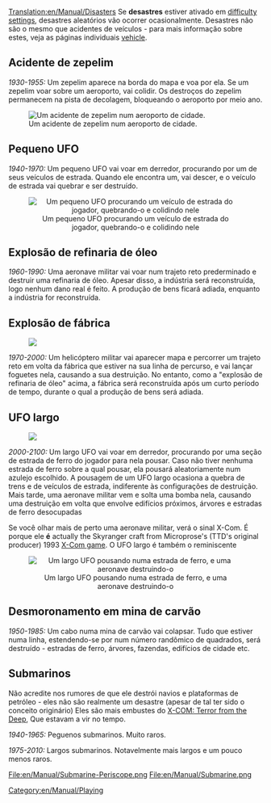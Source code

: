 [[Translation:en/Manual/Disasters]]
{{en/Manual/Navigation}}
Se '''desastres''' estiver ativado em [[en/Archive/Manual/Settings/Difficulty|difficulty settings]], desastres aleatórios vão ocorrer ocasionalmente.  Desastres não são o mesmo que acidentes de veículos - para mais informação sobre estes, veja as páginas individuais [[en/Manual/Vehicles|vehicle]].

== Acidente de zepelim ==
''1930-1955:''
Um zepelim aparece na borda do mapa e voa por ela. Se um zepelim voar sobre um aeroporto, vai colidir. Os destroços do zepelim permanecem na pista de decolagem, bloqueando o aeroporto por meio ano.

[[File:en/Manual/Zeppelin.png|center|frame|Um acidente de zepelim num aeroporto de cidade.]]

== Pequeno UFO ==
''1940-1970:''
Um pequeno UFO vai voar em derredor, procurando por um de seus veículos de estrada. Quando ele encontra um, vai descer, e o veículo de estrada vai quebrar e ser destruído.

<center>[[File:en/Manual/Smallufo.png|center|frame|Um pequeno UFO procurando um veículo de estrada do jogador, quebrando-o e colidindo nele]]</center>

== Explosão de refinaria de óleo ==
''1960-1990:''
Uma aeronave militar vai voar num trajeto reto prederminado e destruir uma refinaria de óleo. Apesar disso, a indústria será reconstruída, logo nenhum dano real é feito. A produção de bens ficará adiada, enquanto a indústria for reconstruída.

== Explosão de fábrica ==

[[File:en/Manual/Helicopter.png|right|frame|]]

''1970-2000:''
Um helicóptero militar vai aparecer mapa e percorrer um trajeto reto em volta da fábrica que estiver na sua linha de percurso, e vai lançar foguetes nela, causando a sua destruição. No entanto, como a "explosão de refinaria de óleo" acima, a fábrica será reconstruída após um curto período de tempo, durante o qual a produção de bens será adiada.

== UFO largo ==

[[File:en/Manual/Bomber.png|right|frame|]]

''2000-2100:''
Um largo UFO vai voar em derredor, procurando por uma seção de estrada de ferro do jogador para nela pousar. Caso não tiver nenhuma estrada de ferro sobre a qual pousar, ela pousará aleatoriamente num azulejo escolhido. A pousagem de um UFO largo ocasiona a quebra de trens e de veículos de estrada, indiferente às configurações de destruição. Mais tarde, uma aeronave militar vem e solta uma bomba nela, causando uma destruição em volta que envolve edifícios próximos, árvores e estradas de ferro desocupadas

Se você olhar mais de perto uma aeronave militar, verá o sinal X-Com. É porque ele '''é''' actually the Skyranger craft from Microprose's (TTD's original producer) 1993 [https://www.wikipedia.org/wiki/UFO:_Enemy_Unknown X-Com game]. O UFO largo é também o reminiscente 

<center>[[File:en/Manual/Largeufo.png|center|frame|Um largo UFO pousando numa estrada de ferro, e uma aeronave destruindo-o]]</center>

== Desmoronamento em mina de carvão ==
''1950-1985:''
Um cabo numa mina de carvão vai colapsar. Tudo que estiver numa linha, estendendo-se por num número randômico de quadrados, será destruído - estradas de ferro, árvores, fazendas, edifícios de cidade etc.

== Submarinos ==
Não acredite nos rumores de que ele destrói navios e plataformas de petróleo - eles não são realmente um desastre (apesar de tal ter sido o conceito originário) Eles são mais embustes do [https://www.wikipedia.org/wiki/X-COM:_Terror_from_the_Deep X-COM: Terror from the Deep], Que estavam a vir no tempo.

''1940-1965:'' Peguenos submarinos. Muito raros.

''1975-2010:'' Largos submarinos. Notavelmente mais largos e um pouco menos raros.

<gallery widths=300px>
File:en/Manual/Submarine-Periscope.png
File:en/Manual/Submarine.png
</gallery>

[[Category:en/Manual/Playing]]
